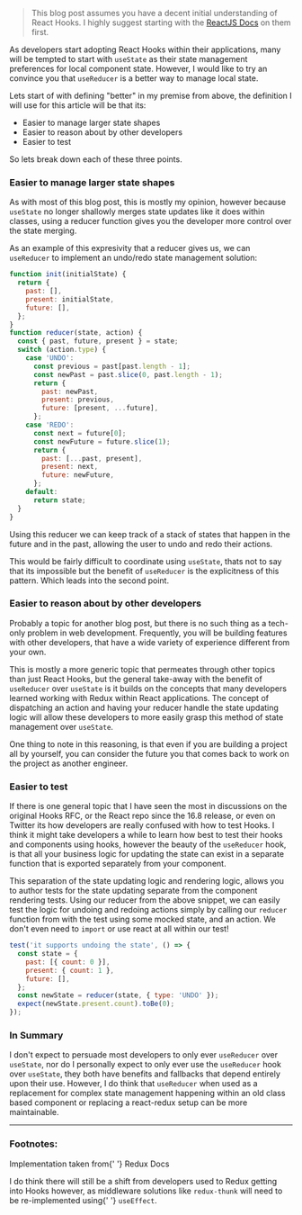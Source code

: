 
> This blog post assumes you have a decent initial understanding of React Hooks.
> I highly suggest starting with the
> [ReactJS Docs](https://reactjs.org/docs/hooks-intro.html) on them first.

As developers start adopting React Hooks within their applications, many will be
tempted to start with `useState` as their state management preferences for local
component state. However, I would like to try an convince you that `useReducer`
is a better way to manage local state.

Lets start of with defining "better" in my premise from above, the definition I
will use for this article will be that its:

- Easier to manage larger state shapes
- Easier to reason about by other developers
- Easier to test

So lets break down each of these three points.

### Easier to manage larger state shapes

As with most of this blog post, this is mostly my opinion, however because
`useState` no longer shallowly merges state updates like it does within classes,
using a reducer function gives you the developer more control over the state
merging.

As an example of this expresivity that a reducer gives us, we can `useReducer`
to implement an undo/redo state management solution<FootnoteRef id="1" />:

```jsx
function init(initialState) {
  return {
    past: [],
    present: initialState,
    future: [],
  };
}
function reducer(state, action) {
  const { past, future, present } = state;
  switch (action.type) {
    case 'UNDO':
      const previous = past[past.length - 1];
      const newPast = past.slice(0, past.length - 1);
      return {
        past: newPast,
        present: previous,
        future: [present, ...future],
      };
    case 'REDO':
      const next = future[0];
      const newFuture = future.slice(1);
      return {
        past: [...past, present],
        present: next,
        future: newFuture,
      };
    default:
      return state;
  }
}
```

Using this reducer we can keep track of a stack of states that happen in the
future and in the past, allowing the user to undo and redo their actions.

This would be fairly difficult to coordinate using `useState`, thats not to say
that its impossible but the benefit of `useReducer` is the explicitness of this
pattern. Which leads into the second point.

### Easier to reason about by other developers

Probably a topic for another blog post, but there is no such thing as a
tech-only problem in web development. Frequently, you will be building features
with other developers, that have a wide variety of experience different from
your own.

This is mostly a more generic topic that permeates through other topics than
just React Hooks, but the general take-away with the benefit of `useReducer`
over `useState` is it builds on the concepts that many developers learned
working with Redux within React applications<FootnoteRef id="2" />. The concept
of dispatching an action and having your reducer handle the state updating logic
will allow these developers to more easily grasp this method of state management
over `useState`.

One thing to note in this reasoning, is that even if you are building a project
all by yourself, you can consider the future you that comes back to work on the
project as another engineer.

### Easier to test

If there is one general topic that I have seen the most in discussions on the
original Hooks RFC, or the React repo since the 16.8 release, or even on Twitter
its how developers are really confused with how to test Hooks. I think it might
take developers a while to learn how best to test their hooks and components
using hooks, however the beauty of the `useReducer` hook, is that all your
business logic for updating the state can exist in a separate function that is
exported separately from your component.

This separation of the state updating logic and rendering logic, allows you to
author tests for the state updating separate from the component rendering tests.
Using our reducer from the above snippet, we can easily test the logic for
undoing and redoing actions simply by calling our `reducer` function from with
the test using some mocked state, and an action. We don't even need to `import`
or use react at all within our test!

```jsx
test('it supports undoing the state', () => {
  const state = {
    past: [{ count: 0 }],
    present: { count: 1 },
    future: [],
  };
  const newState = reducer(state, { type: 'UNDO' });
  expect(newState.present.count).toBe(0);
});
```

### In Summary

I don't expect to persuade most developers to only ever `useReducer` over
`useState`, nor do I personally expect to only ever use the `useReducer` hook
over `useState`, they both have benefits and fallbacks that depend entirely upon
their use. However, I do think that `useReducer` when used as a replacement for
complex state management happening within an old class based component or
replacing a react-redux setup can be more maintainable.

<Spacer />

---

<Spacer />

### Footnotes:

<Footnote id="1">Implementation taken from{' '}
<ExternalLink href="https://redux.js.org/recipes/implementing-undo-history">Redux
Docs</ExternalLink></Footnote>

<Footnote id="2">I do think there will still be a shift from developers used to
Redux getting into Hooks however, as middleware solutions like `redux-thunk`
will need to be re-implemented using{' '} `useEffect`.</Footnote>
